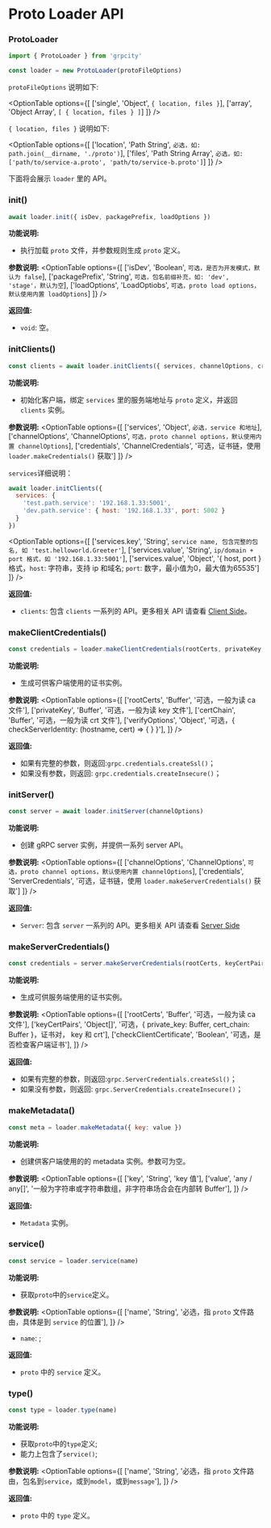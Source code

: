 
# Proto Loader API

### ProtoLoader

```js
import { ProtoLoader } from 'grpcity'

const loader = new ProtoLoader(protoFileOptions)
```

`protoFileOptions` 说明如下:

<OptionTable
  options={[
    ['single', 'Object', `{ location, files }`],
    ['array', 'Object Array', `[ { location, files } ]`]
  ]}
/>

`{ location, files }` 说明如下:

<OptionTable
  options={[
    ['location', 'Path String', `必选，如: path.join(__dirname, './proto')`],
    ['files', 'Path String Array', `必选，如: ['path/to/service-a.proto', 'path/to/service-b.proto']`]
  ]}
/>

下面将会展示 `loader` 里的 API。

### init()

```js
await loader.init({ isDev, packagePrefix, loadOptions })
```

**功能说明:**
- 执行加载 `proto` 文件，并参数规则生成 `proto` 定义。

**参数说明:**
<OptionTable
  options={[
    ['isDev', 'Boolean', `可选，是否为开发模式，默认为 false`],
    ['packagePrefix', 'String', `可选，包名前缀补充，如: 'dev', 'stage'，默认为空`],
    ['loadOptions', 'LoadOptiobs', `可选，proto load options，默认使用内置 loadOptions`]
  ]}
/>

**返回值:**
- `void`: 空。

### initClients()

```js
const clients = await loader.initClients({ services, channelOptions, credentials })
```

**功能说明:**
- 初始化客户端，绑定 `services` 里的服务端地址与 `proto` 定义，并返回 `clients` 实例。

**参数说明:**
<OptionTable
  options={[
    ['services', 'Object', `必选，service 和地址`],
    ['channelOptions', 'ChannelOptions', `可选，proto channel options，默认使用内置 channelOptions`],
    ['credentials', 'ChannelCredentials', '可选，证书链，使用 `loader.makeCredentials()` 获取']
  ]}
/>

`services`详细说明：

```js
await loader.initClients({
  services: {
    'test.path.service': '192.168.1.33:5001',
    'dev.path.service': { host: '192.168.1.33', port: 5002 }
  }
})
```

<OptionTable
  options={[
    ['services.key', 'String', `service name, 包含完整的包名, 如 'test.helloworld.Greeter'`],
    ['services.value', 'String', `ip/domain + port 格式，如 '192.168.1.33:5001'`],
    ['services.value', 'Object', '{ host, port } 格式，`host`: 字符串，支持 ip 和域名; `port`: 数字，最小值为0，最大值为65535']
  ]}
/>

**返回值:**
- `clients`: 包含 `clients` 一系列的 API。更多相关 API 请查看 [Client Side](/zh/apis/client-side)。

### makeClientCredentials()

```js
const credentials = loader.makeClientCredentials(rootCerts, privateKey, certChain, verifyOptions)
```

**功能说明:**
- 生成可供客户端使用的证书实例。

**参数说明:**
<OptionTable
  options={[
    ['rootCerts', 'Buffer', '可选，一般为读 ca 文件'],
    ['privateKey', 'Buffer', '可选，一般为读 key 文件'],
    ['certChain', 'Buffer', '可选，一般为读 crt 文件'],
    ['verifyOptions', 'Object', '可选，{ checkServerIdentity: (hostname, cert) => { } }'],
  ]}
/>

**返回值:**
- 如果有完整的参数，则返回:`grpc.credentials.createSsl()`；
- 如果没有参数，则返回: `grpc.credentials.createInsecure()`；

### initServer()

```js
const server = await loader.initServer(channelOptions)
```

**功能说明:**
- 创建 gRPC server 实例，并提供一系列 server API。

**参数说明:**
<OptionTable
  options={[
    ['channelOptions', 'ChannelOptions', `可选，proto channel options，默认使用内置 channelOptions`],
    ['credentials', 'ServerCredentials', '可选，证书链，使用 `loader.makeServerCredentials()` 获取']
  ]}
/>

**返回值:**
- `Server`: 包含 `server` 一系列的 API。更多相关 API 请查看 [Server Side](/zh/apis/server-side)

### makeServerCredentials()

```js
const credentials = server.makeServerCredentials(rootCerts, keyCertPairs, checkClientCertificate)
```

**功能说明:**
- 生成可供服务端使用的证书实例。

**参数说明:**
<OptionTable
  options={[
    ['rootCerts', 'Buffer', '可选，一般为读 ca 文件'],
    ['keyCertPairs', 'Object[]', '可选，{ private_key: Buffer, cert_chain: Buffer }，证书对， key 和 crt'],
    ['checkClientCertificate', 'Boolean', '可选，是否检查客户端证书'],
  ]}
/>

**返回值:**
- 如果有完整的参数，则返回:`grpc.ServerCredentials.createSsl()`；
- 如果没有参数，则返回: `grpc.ServerCredentials.createInsecure()`；


### makeMetadata()

```js
const meta = loader.makeMetadata({ key: value })
```

**功能说明:**
- 创建供客户端使用的的 metadata 实例。参数可为空。

**参数说明:**
<OptionTable
  options={[
    ['key', 'String', 'key 值'],
    ['value', 'any / any[]', '一般为字符串或字符串数组，非字符串场合会在内部转 Buffer'],
  ]}
/>

**返回值:**
- `Metadata` 实例。

### service()

```js
const service = loader.service(name)
```

**功能说明:**
- 获取`proto`中的`service`定义。

**参数说明:**
<OptionTable
  options={[
    ['name', 'String', '必选，指 `proto` 文件路由，具体是到 `service` 的位置'],
  ]}
/>
- `name`: ;

**返回值:**
- `proto` 中的 `service` 定义。

### type()

```js
const type = loader.type(name)
```

**功能说明:**
- 获取`proto`中的`type`定义;
- 能力上包含了`service()`;

**参数说明:**
<OptionTable
  options={[
    ['name', 'String', '必选，指 `proto` 文件路由，包名到`service`，或到`model`，或到`message`'],
  ]}
/>

**返回值:**
- `proto` 中的 `type` 定义。
